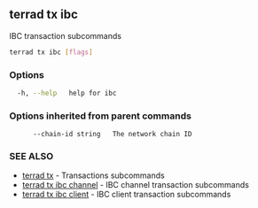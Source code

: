 ## terrad tx ibc

IBC transaction subcommands

```sh Terrad
terrad tx ibc [flags]
```

### Options

```sh Terrad
  -h, --help   help for ibc
```

### Options inherited from parent commands

```
      --chain-id string   The network chain ID
```

### SEE ALSO

* [terrad tx](terrad_tx.md)	 - Transactions subcommands
* [terrad tx ibc channel](terrad_tx_ibc_channel.md)	 - IBC channel transaction subcommands
* [terrad tx ibc client](terrad_tx_ibc_client.md)	 - IBC client transaction subcommands


